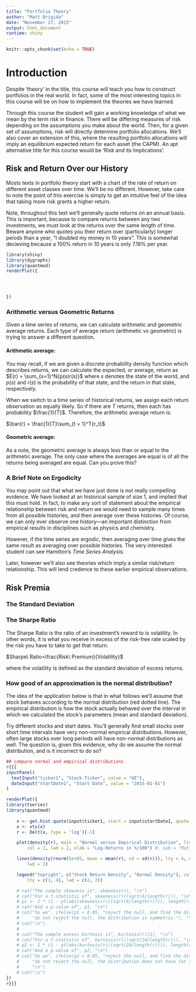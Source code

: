 ```yaml
---
title: "Portfolio Theory"
author: "Matt Brigida"
date: "November 27, 2015"
output: html_document
runtime: shiny
---
```


```r
knitr::opts_chunk$set(echo = TRUE)
```

<!---
Note, much of the R code in this text was written long ago, when I wrote even worse R code than I do now.  The code works, but it is inefficient and ugly.  I decided not to rewrite it however, feeling it more important to get the text out and into students' hands.  If you can improve the code, please feel free.  Pull requests are always welcome.
-->


# Introduction

Despite 'theory' in the title, this course will teach you how to construct portfolios in the real world.  In fact, some of the most interesting topics in this course will be on how to implement the theories we have learned.  

Through this course the student will gain a working knowledge of what we mean by the term *risk* in finance.  There will be differing measures of risk depending on the assumptions you make about the world.  Then, for a given set of assumptions, risk will directly determine portfolio allocations.  We'll also cover an extension of this, where the resulting portfolio allocations will imply an equilibrium expected return for each asset (the CAPM).  An apt alternative title for this course would be 'Risk and its Implications'. 


## Risk and Return Over our History

Mosts texts in portfolio theory start with a chart of the rate of return on different asset classes over time.  We'll be no different. However, take care to note the point of this exercise is simply to get an intuitive feel of the idea that taking more risk grants a higher return.

Note, throughout this text we'll generally quote returns on an annual basis.  This is important, because to compare returns between any two investments, we must look at the returns over the same length of time.  Beware anyone who quotes you their return over (particularly) longer peiods than a year, "I doubled my money in 10 years".  This is somewhat decieving because a 100\% return in 10 years is only 7.18\% per year.

```r
library(shiny)
library(dygraphs)
library(quantmod)
renderPlot({




})
```

### Arithmetic versus Geometric Returns

Given a time series of returns, we can calculate arithmetic and geometric average returns.  Each type of average return (arithmetic vs geometric) is trying to answer a different question.

#### Arithmetic average:

You may recall, if we are given a discrete probability density function which describes returns, we can calculate the expected, or average, return as $E(r) = \sum_{s=1}^N{p(s)r(s)}$ where $s$ denotes the state of the world, and $p(s)$ and $r(s)$ is the probability of that state, and the return in that state, respectively.

When we switch to a time series of historical returns, we assign each return observation as equally likely.  So if there are $T$ returns, then each has probability $\frac{1}{T}$.  Therefore, the arithmetic average return is:

$\bar{r} = \frac{1}{T}\sum_{t = 1}^T{r_t}$

#### Geometric average:



As a note, the geometric average is always less than or equal to the arithmetic average. The only case where the averages are equal is of all the returns being averaged are equal.  Can you prove this?  


### A Brief Note on Ergodicity 

You may point out that what we have just done is not really compelling evidence. We have looked at an historical sample of size 1, and implied that this must hold.  In fact, to make any sort of statement about the empirical relationship between risk and return we would need to sample many times from all possible histories, and then average over these histories.  Of course, we can only ever observe one history---an important distinction from empirical results in disciplines such as physics and chemistry.

However, if the time series are ergodic, then averaging over time gives the same result as averaging over possible histories. The very interested student can see Hamilton's *Time Series Analysis*.  

Later, however we'll also see theories which imply a similar risk/return relationship. This will lend credence to these earlier empirical observations.  

## Risk Premia

### The Standard Deviation

### The Sharpe Ratio

The Sharpe Ratio is the ratio of an investment's reward to is volatility. In other words, it is what you receive in excess of the risk-free rate scaled by the risk you have to take to get that return.

$Sharpe\ Ratio=\frac{Risk\ Premium}{Volatility}$

where the volatility is defined as the standard deviation of excess returns.

<!---insert app which will calculate historical sharpe ratios?-->

### How good of an approximation is the normal distribution?

The idea of the application below is that in what follows we'll assume that stock behaves according to the normal distribution (red dotted line).  The empirical distribution is how the stock actually behaved over the interval in which we calculated the stock's parameters (mean and standard deviation).

Try different stocks and start dates.  You'll generally find small stocks over short time intervals have very non-normal empirical distributions.  However, often large stocks over long periods will have non-normal distributions as well.  The question is, given this evidence, why do we assume the normal distribution, and is it incorrect to do so?  

```r
## compare normal and empirical distributions 
#{{{
inputPanel(
  textInput("ticker1", "Stock Ticker", value = "GE"),
  dateInput("startDate1", "Start Date", value = "2015-01-01")
)

renderPlot({
library(tseries)
library(quantmod)
  
    x <- get.hist.quote(input$ticker1, start = input$startDate1, quote = "Close")
    x <- xts(x)
    r <- Delt(x, type = 'log')[-1]

    plot(density(r), main = "Normal versus Empirical Distribution", lty = 1, 
        col = 1, lwd = 2, xlab = "Log-Returns in %/100") #, sub = "Matthew Brigida; Clarion UofP")

    lines(density(rnorm(5e+05, mean = mean(r), sd = sd(r))), lty = 4, col = 2, 
        lwd = 2)

    legend("topright", c("Stock Return Density", "Normal Density"), col = c(1, 2), 
        lty = c(1, 4), lwd = c(2, 2))

    # cat("The sample skewness is", skewness(r), "\n")
    # cat("For a t-statistic of", skewness(r)/(sqrt(6/length(r))), "\n")
    # p1 <- 2 * (1 - pt(abs(skewness(r)/(sqrt(6/length(r)))), length(r) - 1))
    # cat("And a p-value of", p1, "\n")
    # cat("So we", ifelse(p1 < 0.05, "reject the null, and find the distribution is skewed.", 
    #     "do not reject the null, the distribution is symmetric."), "\n")
    # cat("\n")
    # 
    # cat("The sample excess kurtosis is", kurtosis(r)[1], "\n")
    # cat("For a t-statistic of", kurtosis(r)/(sqrt(24/length(r))), "\n")
    # p2 <- 2 * (1 - pt(abs(kurtosis(r)/(sqrt(24/length(r)))), length(r) - 1))
    # cat("And a p-value of", p2, "\n")
    # cat("So we", ifelse(p2 < 0.05, "reject the null, and find the distribution has fat tails.", 
    #     "do not reject the null, the distribution does not have fat tails."), 
    #     "\n")
    # cat("\n")
})    
#}}}
```


<br/>
<br/>
<br/>
<br/>



